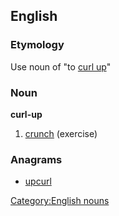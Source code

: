 ==English==

===Etymology===
Use noun of "to [[curl up]]"

===Noun===
{{wikipedia}}
'''curl-up'''
# {{sports}} [[crunch]] (exercise)

===Anagrams===
* [[upcurl#English|upcurl]]

[[Category:English nouns]]